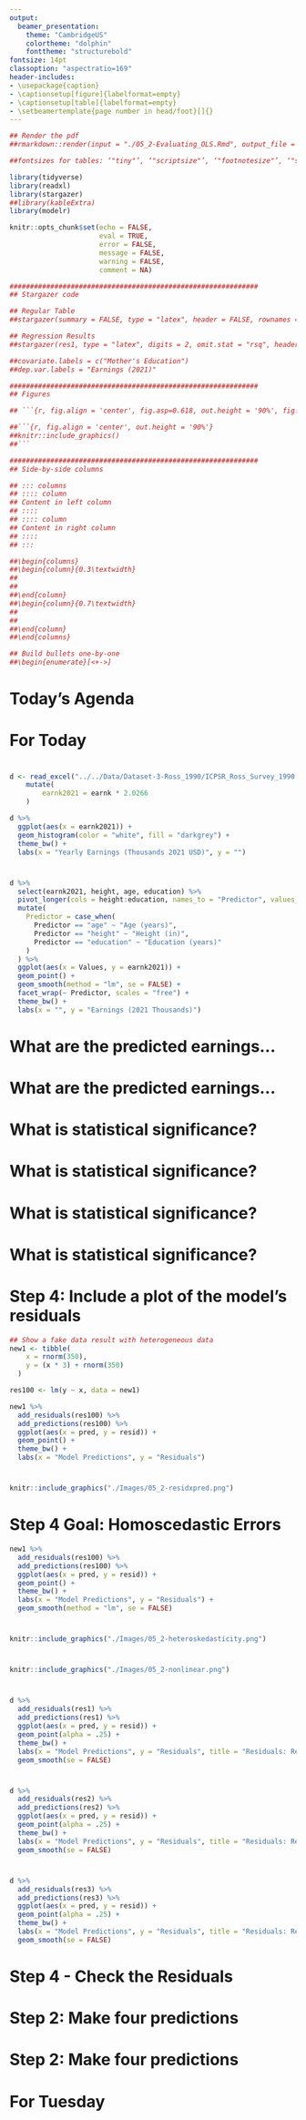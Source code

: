 ```yaml
---
output:
  beamer_presentation:
    theme: "CambridgeUS"
    colortheme: "dolphin"
    fonttheme: "structurebold"
fontsize: 14pt
classoption: "aspectratio=169"
header-includes:
- \usepackage{caption}
- \captionsetup[figure]{labelformat=empty}
- \captionsetup[table]{labelformat=empty}
- \setbeamertemplate{page number in head/foot}[]{}
---
```


```r
## Render the pdf
##rmarkdown::render(input = "./05_2-Evaluating_OLS.Rmd", output_file = "./05_2-Evaluating_OLS.pdf")

##fontsizes for tables: ‘"tiny"’, ‘"scriptsize"’, ‘"footnotesize"’, ‘"small"’, ‘"normalsize"’, ‘"large"’, ‘"Large"’, ‘"LARGE"’, ‘"huge"’, ‘"Huge"’

library(tidyverse)
library(readxl)
library(stargazer)
##library(kableExtra)
library(modelr)

knitr::opts_chunk$set(echo = FALSE,
                      eval = TRUE,
                      error = FALSE,
                      message = FALSE,
                      warning = FALSE,
                      comment = NA)

#############################################################
## Stargazer code

## Regular Table
##stargazer(summary = FALSE, type = "latex", header = FALSE, rownames = FALSE, float = FALSE)

## Regression Results
##stargazer(res1, type = "latex", digits = 2, omit.stat = "rsq", header = FALSE, font.size = "footnotesize", star.cutoffs = .05, notes = "*p < 0.05", notes.append = FALSE, dep.var.caption = "", float = FALSE)

##covariate.labels = c("Mother's Education")
##dep.var.labels = "Earnings (2021)"

#############################################################
## Figures

## ```{r, fig.align = 'center', fig.asp=0.618, out.height = '90%', fig.width = 5}

##```{r, fig.align = 'center', out.height = '90%'}
##knitr::include_graphics()
##```

#############################################################
## Side-by-side columns

## ::: columns
## :::: column
## Content in left column
## ::::
## :::: column
## Content in right column
## ::::
## :::

##\begin{columns}
##\begin{column}{0.3\textwidth}
##
##
##\end{column}
##\begin{column}{0.7\textwidth}
##
##
##\end{column}
##\end{columns}

## Build bullets one-by-one
##\begin{enumerate}[<+->]

```


# Today's Agenda

\begin{Large}

Evaluating simple OLS regressions

\end{Large}

\vspace{.5in}

\begin{center}
Justin Leinaweaver (Spring 2022)
\end{center}



# For Today
\begin{Large}
\begin{enumerate}
\item Finish the model building work from class today

\vspace{.25in}

\item Use the four steps outlined in Wilson, Keating, and Beal-Hodges (2012) chapters 4 and 5 to evaluate the fit of our models of earnings. 
\end{enumerate}
\end{Large}



# 
\begin{large}
\begin{center}
\textbf{Can we build a useful model of yearly earnings in the Ross (1990) dataset?}
\end{center}
\end{large}

```r
d <- read_excel("../../Data/Dataset-3-Ross_1990/ICPSR_Ross_Survey_1990.xlsx", na = c("NA"), guess_max = 10000) %>%
    mutate(
        earnk2021 = earnk * 2.0266
    )

d %>%
  ggplot(aes(x = earnk2021)) +
  geom_histogram(color = "white", fill = "darkgrey") +
  theme_bw() +
  labs(x = "Yearly Earnings (Thousands 2021 USD)", y = "")
```



# 
\begin{large}
\begin{center}
\textbf{Can we build a useful model of yearly earnings in the Ross (1990) dataset?}
\end{center}
\end{large}

\vspace{.25in}

```r
d %>%
  select(earnk2021, height, age, education) %>%
  pivot_longer(cols = height:education, names_to = "Predictor", values_to = "Values") %>%
  mutate(
    Predictor = case_when(
      Predictor == "age" ~ "Age (years)",
      Predictor == "height" ~ "Height (in)",
      Predictor == "education" ~ "Education (years)"
    )
  ) %>%
  ggplot(aes(x = Values, y = earnk2021)) +
  geom_point() +
  geom_smooth(method = "lm", se = FALSE) +
  facet_wrap(~ Predictor, scales = "free") +
  theme_bw() +
  labs(x = "", y = "Earnings (2021 Thousands)")
```



#
\begin{center}
```r
## Simple Regression Options
res1 <- d %>% lm(data = ., earnk2021 ~ height)
res2 <- d %>% lm(data = ., earnk2021 ~ age)
res3 <- d %>% lm(data = ., earnk2021 ~ education)

## Save coefs
x1 <- round(coef(res1), 2)
x2 <- round(coef(res2), 2)
x3 <- round(coef(res3), 2)

stargazer(res1, res2, res3, omit.stat = "rsq", star.cutoffs = .05, notes = "*p < 0.05", notes.append = FALSE, digits = 2, covariate.labels = c("Height", "Age", "Education", "Constant"), dep.var.labels = "Earnings (2021)", dep.var.caption = "", float = FALSE, header = FALSE, font.size = "scriptsize")
```
\end{center}



#
\begin{columns}
\begin{column}{.5\textwidth}
\begin{center}
```r
stargazer(res1, res2, res3, star.cutoffs = .05, notes = "*p < 0.05", notes.append = FALSE, digits = 2, covariate.labels = c("Height", "Age", "Education", "Constant"), dep.var.labels = "Earnings (2021)", dep.var.caption = "", float = FALSE, header = FALSE, omit.stat=c("all"), font.size = "scriptsize")
```
\end{center}
\end{column}

\begin{column}{.5\textwidth}
```r
d %>%
  select(earnk2021, height, age, education) %>%
  pivot_longer(cols = height:education, names_to = "Predictor", values_to = "Values") %>%
  mutate(
    Predictor = case_when(
      Predictor == "age" ~ "Age (years)",
      Predictor == "height" ~ "Height (in)",
      Predictor == "education" ~ "Education (years)"
    )
  ) %>%
  ggplot(aes(x = Values, y = earnk2021)) +
  geom_point() +
  geom_smooth(method = "lm", se = FALSE) +
  facet_wrap(~ Predictor, scales = "free", ncol = 1) +
  theme_bw() +
  labs(x = "", y = "Earnings (2021 Thousands)")
```
\end{column}
\end{columns}


# What are the predicted earnings...

\begin{large}
For someone of average height in the sample?
\begin{itemize}
\item Avg height of `r round(mean(d$height, na.rm = TRUE), 1)` = `r str_c('\\$', round(x1[1]+x1[2]*round(mean(d$height, na.rm = TRUE), 1), 1), 'k')`
\end{itemize}

For someone of average age in the sample?
\begin{itemize}
\item Avg age of `r round(mean(d$age, na.rm = TRUE), 1)` = `r str_c('\\$', round(x2[1]+x2[2]*round(mean(d$age, na.rm = TRUE), 1), 1), 'k')`
\end{itemize}

For someone of average education in the sample?
\begin{itemize}
\item Avg education of `r round(mean(d$education, na.rm = TRUE), 1)` = `r str_c('\\$', round(x3[1]+x3[2]*round(mean(d$education, na.rm = TRUE), 1), 1), 'k')`
\end{itemize}
\end{large}



# What are the predicted earnings...
\begin{large}
Model 1: Height
\begin{itemize}
\item Avg = `r str_c('\\$', round(x1[1]+x1[2]*round(mean(d$height, na.rm = TRUE), 1), 1), 'k')` vs Maximum = ?
\end{itemize}

Model 2: Age
\begin{itemize}
\item Avg = `r str_c('\\$', round(x2[1]+x2[2]*round(mean(d$age, na.rm = TRUE), 1), 1), 'k')` vs Maximum = ?
\end{itemize}

Model 3: Education
\begin{itemize}
\item Avg = `r str_c('\\$', round(x3[1]+x3[2]*round(mean(d$education, na.rm = TRUE), 1), 1), 'k')` vs Maximum = ?
\end{itemize}
\end{large}



# What are the predicted earnings...
\begin{large}
Model 1: Height
\begin{itemize}
\item Avg = `r str_c('\\$', round(x1[1]+x1[2]*round(mean(d$height, na.rm = TRUE), 1), 1), 'k')` vs Maximum (`r round(max(d$height, na.rm = TRUE), 1)`) = ?
\end{itemize}

Model 2: Age
\begin{itemize}
\item Avg = `r str_c('\\$', round(x2[1]+x2[2]*round(mean(d$age, na.rm = TRUE), 1), 1), 'k')` vs Maximum (`r round(max(d$age, na.rm = TRUE), 1)`) = ?
\end{itemize}

Model 3: Education
\begin{itemize}
\item Avg = `r str_c('\\$', round(x3[1]+x3[2]*round(mean(d$education, na.rm = TRUE), 1), 1), 'k')` vs Maximum (`r round(max(d$education, na.rm = TRUE), 1)`) = ?
\end{itemize}
\end{large}



# What are the predicted earnings...
\begin{large}
Model 1: Height
\begin{itemize}
\item Avg = `r str_c('\\$', round(x1[1]+x1[2]*round(mean(d$height, na.rm = TRUE), 1), 1), 'k')` vs Maximum (`r round(max(d$height, na.rm = TRUE), 1)`) = `r str_c('\\$', round(x1[1]+x1[2]*round(max(d$height, na.rm = TRUE), 1), 1), 'k')`
\end{itemize}

Model 2: Age
\begin{itemize}
\item Avg = `r str_c('\\$', round(x2[1]+x2[2]*round(mean(d$age, na.rm = TRUE), 1), 1), 'k')` vs Maximum (`r round(max(d$age, na.rm = TRUE), 1)`) = `r str_c('\\$', round(x2[1]+x2[2]*round(max(d$age, na.rm = TRUE), 1), 1), 'k')`
\end{itemize}

Model 3: Education
\begin{itemize}
\item Avg = `r str_c('\\$', round(x3[1]+x3[2]*round(mean(d$education, na.rm = TRUE), 1), 1), 'k')` vs Maximum (`r round(max(d$education, na.rm = TRUE), 1)`) = `r str_c('\\$', round(x3[1]+x3[2]*round(max(d$education, na.rm = TRUE), 1), 1), 'k')`
\end{itemize}
\end{large}



#
\begin{center}
```r
stargazer(res1, res2, res3, omit.stat = "rsq", star.cutoffs = .05, notes = "*p < 0.05", notes.append = FALSE, digits = 2, covariate.labels = c("Height", "Age", "Education", "Constant"), dep.var.labels = "Earnings (2021)", dep.var.caption = "", float = FALSE, header = FALSE, font.size = "scriptsize")
```
\end{center}



# What is statistical significance?
\begin{center}
```r
stargazer(res3, omit.stat = "rsq", star.cutoffs = .05, notes = "*p < 0.05", notes.append = FALSE, digits = 2, covariate.labels = c("Education", "Constant"), dep.var.labels = "Earnings (2021)", dep.var.caption = "", float = FALSE, header = FALSE, font.size = "footnotesize")
```
\end{center}



# What is statistical significance?
\begin{columns}
\begin{column}{0.4\textwidth}
\begin{center}
```r
stargazer(res3, omit.stat = "rsq", star.cutoffs = .05, notes = "*p < 0.05", notes.append = FALSE, digits = 2, covariate.labels = c("Education", "Constant"), dep.var.labels = "Earnings (2021)", dep.var.caption = "", float = FALSE, header = FALSE, font.size = "scriptsize")
```
\end{center}
\end{column}

\begin{column}{0.6\textwidth}

\hspace{.25in}Alternative Hypothesis (H$_{A}$)
\begin{itemize}
\item Higher levels of education are associated with larger incomes.
\end{itemize}

\vspace{.25in}

\hspace{.25in}Null Hypothesis (H$_{0}$)
\begin{itemize}
\item Level of education is not associated with income.
\end{itemize}

\end{column}
\end{columns}



# What is statistical significance?
\begin{columns}
\begin{column}{0.5\textwidth}

```r
d %>%
  ggplot(aes(x = education, y = earnk2021)) +
  geom_jitter(width = 0, height = 0, alpha = .35) +
  geom_smooth(method = "lm", se = FALSE) +
  theme_bw() +
  coord_cartesian(ylim = c(-10, 200)) +
  labs(x = "Education (years)", y = "Earnings (2021 USD)", title = "Alternative Hypothesis")

```

\end{column}
\begin{column}{0.5\textwidth}

```r
d %>%
  ggplot(aes(x = education, y = earnk2021)) +
  geom_jitter(width = 0, height = 0, alpha = .35) +
  geom_hline(yintercept = mean(d$earnk2021), color = "red") +
  theme_bw() +
  coord_cartesian(ylim = c(-10, 200)) +
  labs(x = "Education (years)", y = "Earnings (2021 USD)", title = "Null Hypothesis")
```

\end{column}
\end{columns}



# P-Values: A shortcut to determining statistical significance

\begin{Large}
"The p-value is the probability of observing another computed test statistic ... that is more extreme (either positive or negative) than the one computed for your sample. ... Therefore, the smaller the p-value, the more support for the alternative hypothesis" (p82).
\end{Large}



# 
\begin{columns}
\begin{column}{0.4\textwidth}

\begin{center}
```r
stargazer(res3, omit.stat = "rsq", star.cutoffs = .05, notes = "*p < 0.05", notes.append = FALSE, digits = 2, covariate.labels = c("Education", "Constant"), dep.var.labels = "Earnings (2021)", dep.var.caption = "", float = FALSE, header = FALSE, font.size = "scriptsize")
```
\end{center}

\end{column}
\begin{column}{0.6\textwidth}

\vspace{.25in}

```r
d %>%
  ggplot(aes(x = education, y = earnk2021)) +
  geom_jitter(width = 0, height = 0, alpha = .35) +
  geom_smooth(method = "lm", se = FALSE) +
  geom_hline(yintercept = mean(d$earnk2021), color = "red", size = 1.1) +
  theme_bw() +
  coord_cartesian(ylim = c(-10, 200)) +
  labs(x = "Education (years)", y = "Earnings (2021 USD)")
```

\end{column}
\end{columns}



# What is statistical significance?
\begin{center}
```r
## Insignificant example
res4 <- d %>% lm(data = ., earnk2021 ~ smokenow)

stargazer(res4, omit.stat = "rsq", star.cutoffs = .05, notes = "*p < 0.05", notes.append = FALSE, digits = 2, covariate.labels = c("Non-Smoker"), dep.var.labels = "Earnings (2021)", dep.var.caption = "", float = FALSE, header = FALSE, font.size = "footnotesize")
```
\end{center}



# 
\begin{columns}
\begin{column}{0.4\textwidth}

\begin{center}
```r
stargazer(res4, omit.stat = "rsq", star.cutoffs = .05, notes = "*p < 0.05", notes.append = FALSE, digits = 2, covariate.labels = c("Non-Smoker"), dep.var.labels = "Earnings (2021)", dep.var.caption = "", float = FALSE, header = FALSE, font.size = "footnotesize")
```
\end{center}

\end{column}
\begin{column}{0.6\textwidth}

\vspace{.25in}

```r
d %>%
  ggplot(aes(x = smokenow, y = earnk2021)) +
  geom_jitter(width = .1, height = 0, alpha = .35) +
  geom_smooth(method = "lm", se = FALSE, size = 1.1) +
  geom_segment(x = 1, xend = 2, y = mean(d$earnk2021), yend = mean(d$earnk2021), color = "red") +
  theme_minimal() +
  labs(x = "", y = "Earnings (2021 USD)", title = "Alternative vs the Null Hypothesis") +
  scale_x_continuous(breaks = c(1,2), labels = c("Smoker", "Non-Smoker"), limits = c(0.75,2.25))
```

\end{column}
\end{columns}



#
\begin{center}
```r
stargazer(res1, res2, res3, omit.stat = "rsq", star.cutoffs = .05, notes = "*p < 0.05", notes.append = FALSE, digits = 2, covariate.labels = c("Height", "Age", "Education", "Constant"), dep.var.labels = "Earnings (2021)", dep.var.caption = "", float = FALSE, header = FALSE, font.size = "scriptsize")
```
\end{center}



# Step 4: Include a plot of the model's residuals
```r
## Show a fake data result with heterogeneous data
new1 <- tibble(
    x = rnorm(350),
    y = (x * 3) + rnorm(350)
  )

res100 <- lm(y ~ x, data = new1)

new1 %>%
  add_residuals(res100) %>%
  add_predictions(res100) %>%
  ggplot(aes(x = pred, y = resid)) +
  geom_point() +
  theme_bw() +
  labs(x = "Model Predictions", y = "Residuals") 
```


#
```r
knitr::include_graphics("./Images/05_2-residxpred.png")
```


# Step 4 Goal: Homoscedastic Errors
```r
new1 %>%
  add_residuals(res100) %>%
  add_predictions(res100) %>%
  ggplot(aes(x = pred, y = resid)) +
  geom_point() +
  theme_bw() +
  labs(x = "Model Predictions", y = "Residuals") +
  geom_smooth(method = "lm", se = FALSE)
```


#
```r
knitr::include_graphics("./Images/05_2-heteroskedasticity.png")
```


#
```r
knitr::include_graphics("./Images/05_2-nonlinear.png")
```


# 
```r
d %>%
  add_residuals(res1) %>%
  add_predictions(res1) %>%
  ggplot(aes(x = pred, y = resid)) +
  geom_point(alpha = .25) +
  theme_bw() +
  labs(x = "Model Predictions", y = "Residuals", title = "Residuals: Regressing Earnings on Height") +
  geom_smooth(se = FALSE)
```



# 
```r
d %>%
  add_residuals(res2) %>%
  add_predictions(res2) %>%
  ggplot(aes(x = pred, y = resid)) +
  geom_point(alpha = .25) +
  theme_bw() +
  labs(x = "Model Predictions", y = "Residuals", title = "Residuals: Regressing Earnings on Age") +
  geom_smooth(se = FALSE)
```


# 
```r
d %>%
  add_residuals(res3) %>%
  add_predictions(res3) %>%
  ggplot(aes(x = pred, y = resid)) +
  geom_point(alpha = .25) +
  theme_bw() +
  labs(x = "Model Predictions", y = "Residuals", title = "Residuals: Regressing Earnings on Education") +
  geom_smooth(se = FALSE)

```


#
\begin{center}
```r
stargazer(res1, res2, res3, omit.stat = "rsq", star.cutoffs = .05, notes = "*p < 0.05", notes.append = FALSE, digits = 2, covariate.labels = c("Height", "Age", "Education", "Constant"), dep.var.labels = "Earnings (2021)", dep.var.caption = "", float = FALSE, header = FALSE, font.size = "scriptsize")
```
\end{center}



#
\begin{huge}
\begin{center}
Which is a better model of personal income (earnk):

\begin{enumerate}
\item Mother's education level, or

\item Personal exercise
\end{enumerate}
\end{center}
\end{huge}



#
\begin{Large}
\begin{center}
Which is a better model of personal income (earnk):

\begin{enumerate}
\item Mother's education level, or

\item Personal exercise
\end{enumerate}
\end{center}

\vspace{.3in}

Step 1: Fit and evaluate both models
\begin{itemize}
\item Scatterplots, regression tables and residuals plots
\end{itemize}
\end{Large}



#
\begin{center}
```r
## Which is a better model of earnings: Mother's education or Father's education
res1 <- d %>% lm(data = ., earnk2021 ~ mother_education)
res2 <- d %>% lm(data = ., earnk2021 ~ exercise)

## Save coefs
x1 <- round(coef(res1), 2)
x2 <- round(coef(res2), 2)

stargazer(res1, res2, omit.stat = c("rsq"), star.cutoffs = .05, notes = "*p < 0.05", notes.append = FALSE, digits = 2, covariate.labels = c("Mother's Education", "Exercise", "Constant"), dep.var.labels = "Earnings (2021)", dep.var.caption = "", float = FALSE, header = FALSE, font.size = "footnotesize")
```
\end{center}



#
\begin{columns}
\begin{column}{0.5\textwidth}

\vspace{.2in}

```r
d %>%
  select(earnk2021, mother_education, exercise) %>%
  pivot_longer(cols = mother_education:exercise, names_to = "Predictor", values_to = "Values") %>%
  mutate(
    Predictor = if_else(Predictor == "mother_education", "Mother's Education", "Strenuous Exercise")
  ) %>%
  ggplot(aes(x = Values, y = earnk2021)) +
  geom_point() +
  geom_smooth(method = "lm", se = FALSE) +
  facet_wrap(~ Predictor, scales = "free", ncol = 1) +
  theme_bw() +
  labs(x = "", y = "Earnings (2021)")
```

\end{column}
\begin{column}{0.5\textwidth}

```r
stargazer(res1, res2, omit.stat = c("rsq", "f", "ser"), star.cutoffs = .05, notes = "*p < 0.05", notes.append = FALSE, digits = 2, covariate.labels = c("Mother's Education", "Exercise", "Constant"), dep.var.labels = "Earnings (2021)", dep.var.caption = "", float = FALSE, header = FALSE, font.size = "footnotesize")
```

\end{column}
\end{columns}



# Step 4 - Check the Residuals
\begin{columns}
\begin{column}{0.5\textwidth}

```r
d %>%
  add_residuals(res1) %>%
  add_predictions(res1) %>%
  ggplot(aes(x = pred, y = resid)) +
  geom_point() +
  geom_smooth(method = "lm", se = FALSE) +
  theme_bw() +
    labs(x = "Model Predictions", y = "Residuals",
         title = "Mother's Education Model")
```
\end{column}
\begin{column}{0.5\textwidth}
```r
d %>%
  add_residuals(res2) %>%
  add_predictions(res2) %>%
  ggplot(aes(x = pred, y = resid)) +
  geom_point() +
  geom_smooth(method = "lm", se = FALSE) +
  theme_bw() +
    labs(x = "Model Predictions", y = "Residuals",
         title = "Strenuous Exercise Model")
```
\end{column}
\end{columns}



# Step 2: Make four predictions
\begin{large}

\textbf{Mother's Education Model}
\begin{enumerate}
\item Mother completed high school (12)
\item Mother completed college (16)
\end{enumerate}

\textbf{Strenuous Exercise Model}
\begin{enumerate}
\item No strenuous exercise (1)
\item Strenuous exercise > 3x per week (7)
\end{enumerate}

\end{large}


# Step 2: Make four predictions
\begin{large}

\textbf{Mother's Education Model}
\begin{enumerate}
\item Mother completed high school (12) = `r str_c('\\$', round(x1[1]+x1[2]*12, 1), 'k')`
\item Mother completed college (16) = `r str_c('\\$', round(x1[1]+x1[2]*16, 1), 'k')`
\end{enumerate}

\textbf{Strenuous Exercise Model}
\begin{enumerate}
\item No strenuous exercise (1) = `r str_c('\\$', round(x2[1]+x2[2]*1, 1), 'k')`
\item Strenuous exercise > 3x per week (7) = `r str_c('\\$', round(x2[1]+x2[2]*7, 1), 'k')`
\end{enumerate}

\end{large}



# For Tuesday

\begin{huge}
\begin{center}
Use chapter 5 of the textbook to add confidence intervals to our four model predictions.
\end{center}
\end{huge}

